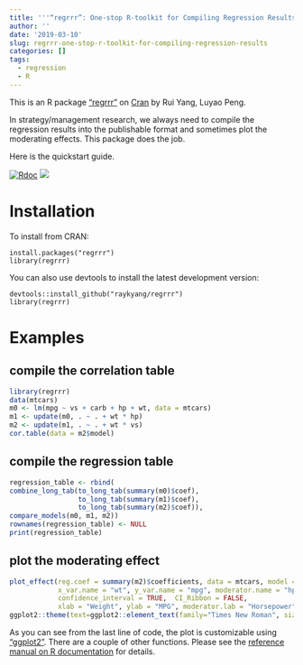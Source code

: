```yaml
---
title: '''“regrrr”: One-stop R-toolkit for Compiling Regression Results'''
author: ''
date: '2019-03-10'
slug: regrrr-one-stop-r-toolkit-for-compiling-regression-results
categories: []
tags:
  - regression
  - R
---
```


This is an R package <a href="https://CRAN.R-project.org/package=regrrr" target="_blank"> "regrrr"</a> on <a href="https://cran.r-project.org" target="_blank">Cran</a> by Rui Yang, Luyao Peng. 

In strategy/management research, we always need to compile the regression results into the publishable format and sometimes plot the moderating effects. This package does the job. 

Here is the quickstart guide.

[![Rdoc](http://www.rdocumentation.org/badges/version/regrrr)](http://www.rdocumentation.org/packages/regrrr)
[![](https://cranlogs.r-pkg.org/badges/regrrr)](https://cran.r-project.org/package=regrrr)

# Installation
To install from CRAN:
```
install.packages("regrrr")
library(regrrr)
```
You can also use devtools to install the latest development version:
```
devtools::install_github("raykyang/regrrr")
library(regrrr)
```

# Examples 
## compile the correlation table
```r
library(regrrr)
data(mtcars)
m0 <- lm(mpg ~ vs + carb + hp + wt, data = mtcars)
m1 <- update(m0, . ~ . + wt * hp)
m2 <- update(m1, . ~ . + wt * vs)
cor.table(data = m2$model)
```
## compile the regression table
```r
regression_table <- rbind(
combine_long_tab(to_long_tab(summary(m0)$coef),
                 to_long_tab(summary(m1)$coef),
                 to_long_tab(summary(m2)$coef)),
compare_models(m0, m1, m2))
rownames(regression_table) <- NULL
print(regression_table)
```
## plot the moderating effect
```r
plot_effect(reg.coef = summary(m2)$coefficients, data = mtcars, model = m2,
            x_var.name = "wt", y_var.name = "mpg", moderator.name = "hp",
            confidence_interval = TRUE,  CI_Ribbon = FALSE, 
            xlab = "Weight", ylab = "MPG", moderator.lab = "Horsepower") +
ggplot2::theme(text=ggplot2::element_text(family="Times New Roman", size = 16))
```

As you can see from the last line of code, the plot is customizable using <a href="https://CRAN.R-project.org/package=ggplot2" target="_blank">"ggplot2"</a>. There are a couple of other functions. Please see the <a href="https://www.rdocumentation.org/packages/regrrr" target="_blank">reference manual on R documentation</a> for details.


